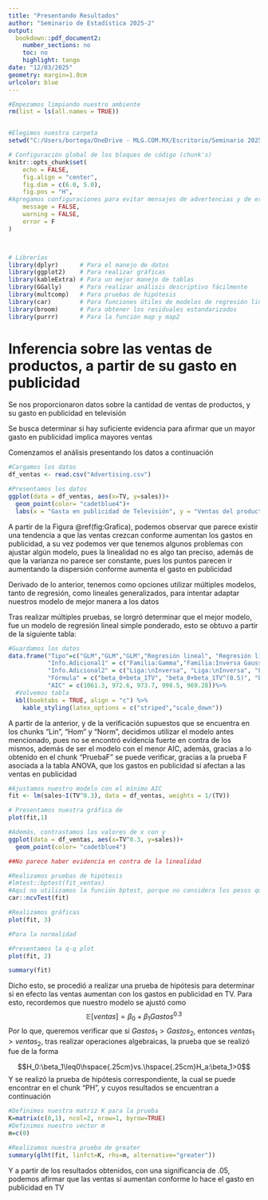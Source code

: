 ---
title: "Presentando Resultados"
author: "Seminario de Estadística 2025-2"
output: 
  bookdown::pdf_document2:
    number_sections: no
    toc: no
    highlight: tango
date: "12/03/2025"
geometry: margin=1.0cm
urlcolor: blue
---

```{r setup, include=FALSE}
#Empezamos limpiando nuestro ambiente
rm(list = ls(all.names = TRUE))


#Elegimos nuestra carpeta
setwd("C:/Users/bortega/OneDrive - MLG.COM.MX/Escritorio/Seminario 2025-2/Ayudantias")

# Configuración global de los bloques de código (chunk's)
knitr::opts_chunk$set(
	echo = FALSE,
	fig.align = "center",
	fig.dim = c(6.0, 5.0),
	fig.pos = "H",
#Agregamos configuraciones para evitar mensajes de advertencias y de errores en el archivo
	message = FALSE,
	warning = FALSE,
	error = F
)



# Librerías
library(dplyr)      # Para el manejo de datos
library(ggplot2)    # Para realizar gráficas
library(kableExtra) # Para un mejor manejo de tablas
library(GGally)     # Para realizar análisis descriptivo fácilmente
library(multcomp)   # Para pruebas de hipótesis
library(car)        # Para funciones útiles de modelos de regresión lineal múltiple
library(broom)      # Para obtener los residuales estandarizados
library(purrr)      # Para la función map y map2
```

# Inferencia sobre las ventas de productos, a partir de su gasto en publicidad

Se nos proporcionaron datos sobre la cantidad de ventas de productos, y su gasto en publicidad en televisión

Se busca determinar si hay suficiente evidencia para afirmar que un mayor gasto en publicidad implica mayores ventas

Comenzamos el análisis presentando los datos a continuación

```{r Grafica, echo=FALSE, fig.cap="Observamos los datos de Ventas contra los gastso de publicidad"}
#Cargamos los datos 
df_ventas <- read.csv("Advertising.csv")

#Presentamos los datos
ggplot(data = df_ventas, aes(x=TV, y=sales))+
  geom_point(color= "cadetblue4")+
  labs(x = "Gasta en publicidad de Televisión", y = "Ventas del producto")
```

A partir de la Figura \@ref(fig:Grafica), podemos observar que parece existir una tendencia a que las ventas crezcan conforme aumentan los gastos en publicidad, a su vez podemos ver que tenemos algunos problemas con ajustar algún modelo, pues la linealidad no es algo tan preciso, además de que la varianza no parece ser constante, pues los puntos parecen ir aumentando la dispersión conforme aumenta el gasto en publicidad

Derivado de lo anterior, tenemos como opciones utilizar múltiples modelos, tanto de regresión, como lineales generalizados, para intentar adaptar nuestros modelo de mejor manera a los datos

Tras realizar múltiples pruebas, se lorgró determinar que el mejor modelo, fue un modelo de regresión lineal simple ponderado, esto se obtuvo a partir de la siguiente tabla:

```{r TablaAIC}
#Guardamos los datos
data.frame("Tipo"=c("GLM","GLM","GLM","Regresión lineal", "Regresión lineal"),
           "Info.Adicional1" = c("Familia:Gamma","Familia:Inversa Gaussina", "Familia:Gamma", "Y transfromada", "Ponderada"),
           "Info.Adicional2" = c("Liga:\nInversa", "Liga:\nInversa", "Liga:\nLogaritmo", "Transformación: sales^(1/2)", "Peso:\n1/TV"), 
           "Fórmula" = c("beta_0+beta_1TV", "beta_0+beta_1TV^(0.5)", "beta_0+beta_1ln(TV)","beta_0+beta_1TV^(1/3)","beta_0+beta_1TV^(0.3)"), 
           "AIC" = c(1061.3, 972.6, 973.7, 998.5, 969.28))%>% 
  #Volvemos tabla
  kbl(booktabs = TRUE, align = "c") %>%
    kable_styling(latex_options = c("striped","scale_down")) 

```

A partir de la anterior, y de la verificación supuestos que se encuentra en los chunks "Lin", "Hom" y "Norm", decidimos utilizar el modelo antes mencionado, pues no se encontró evidencia fuerte en contra de los mismos, además de ser el modelo con el menor AIC, además, gracias a lo obtenido en el chunk "PruebaF" se puede verificar, gracias a la prueba F asociada a la tabla ANOVA, que los gastos en publicidad sí afectan a las ventas en publicidad

```{r Ajuste, include=FALSE}
#Ajustamos nuestro modelo con el mínimo AIC
fit <- lm(sales~I(TV^0.3), data = df_ventas, weights = 1/(TV))
```

```{r Lin, include=FALSE}
# Presentamos nuestra gráfica de 
plot(fit,1)

#Además, contrastamos los valores de x con y
ggplot(data = df_ventas, aes(x=TV^0.3, y=sales))+
  geom_point(color= "cadetblue4")

##No parece haber evidencia en contra de la linealidad 
```

```{r Hom, include=FALSE}
#Realizamos pruebas de hipótesis
#lmtest::bptest(fit_ventas)
#Aquí no utilizamos la función bptest, porque no considera los pesos que añadimos
car::ncvTest(fit)

#Realizamos gráficas  
plot(fit, 3)
```

```{r Norm, include=FALSE}
#Para la normalidad

#Presentamos la q-q plot
plot(fit, 2)
```

```{r PruebaF, include=FALSE}
summary(fit)
```

Dicho esto, se procedió a realizar una prueba de hipótesis para determinar si en efecto las ventas aumentan con los gastos en publicidad en TV. Para esto, recordemos que nuestro modelo se ajustó como
$$\mathbb{E}[ventas]=\beta_0+\beta_1Gastos^{0.3}$$
Por lo que, queremos verificar que si $Gastos_1>Gastos_2$, entonces $ventas_1>ventas_2$, tras realizar operaciones algebraicas, la prueba que se realizó fue de la forma 

$$H_0:\beta_1\leq0\hspace{.25cm}vs.\hspace{.25cm}H_a:\beta_1>0$$
Y se realizó la prueba de hipótesis correspondiente, la cual se puede encontrar en el chunk "PH", y cuyos resultados se encuentran a continuación
```{r PH, echo=FALSE}
#Definimos nuestra matriz K para la prueba
K=matrix(c(0,1), ncol=2, nrow=1, byrow=TRUE)
#Definimos nuestro vector m
m=c(0)

#Realizamos nuestra prueba de greater
summary(glht(fit, linfct=K, rhs=m, alternative="greater"))
```
Y a partir de los resultados obtenidos, con una significancia de .05, podemos afirmar que las ventas sí aumentan conforme lo hace el gasto en publicidad en TV

